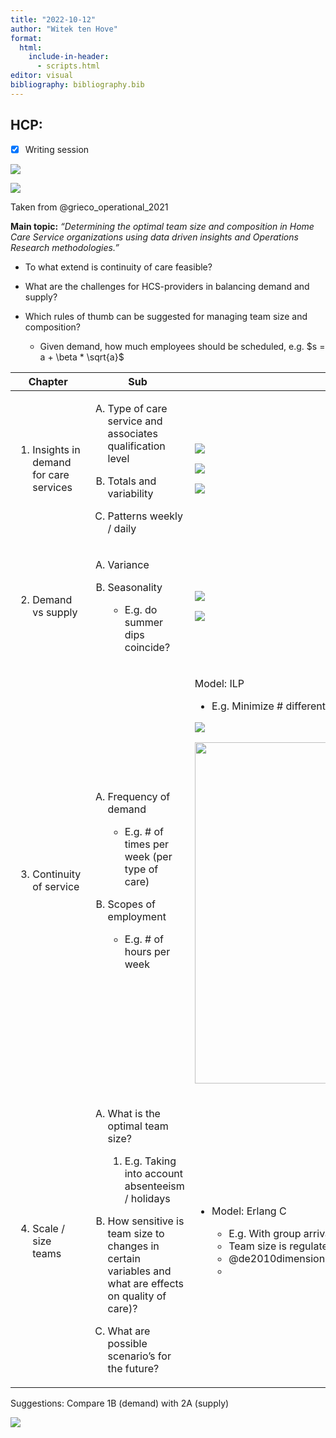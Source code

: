 ```yaml
---
title: "2022-10-12"
author: "Witek ten Hove"
format:
  html:
    include-in-header:
      - scripts.html
editor: visual
bibliography: bibliography.bib
---
```


## HCP:

-   [x] Writing session

![](images/20221013schrijfsessie.jpeg)

![](images/hhcdecisions.jpeg)

Taken from @grieco_operational_2021

**Main topic:** *"Determining the optimal team size and composition in Home Care Service organizations using data driven insights and Operations Research methodologies."*

-   To what extend is continuity of care feasible?

-   What are the challenges for HCS-providers in balancing demand and supply?

-   Which rules of thumb can be suggested for managing team size and composition?

    -   Given demand, how much employees should be scheduled, e.g. $s = a + \beta * \sqrt{a}$

+------------------------------------------+----------------------------------------------------------------------------------------------------------+---------------------------------------------------------------------------------------------------+
| Chapter                                  | Sub                                                                                                      | Notes                                                                                             |
+==========================================+==========================================================================================================+===================================================================================================+
| 1.  Insights in demand for care services | A.  Type of care service and associates qualification level                                              | ![](images/Total%20duration%20by%20care%20type%20per%20team.png)                                  |
|                                          |                                                                                                          |                                                                                                   |
|                                          | B.  Totals and variability                                                                               | ![](images/Distribution%20of%20weekly%20demand%20for%20care%20services.png)                       |
|                                          |                                                                                                          |                                                                                                   |
|                                          | C.  Patterns weekly / daily                                                                              | ![](images/Total%20demand%20for%20care%20per%20day%20by%20part%20of%20day.png)                    |
+------------------------------------------+----------------------------------------------------------------------------------------------------------+---------------------------------------------------------------------------------------------------+
| 2.  Demand vs supply                     | A.  Variance                                                                                             | ![](images/Distribution%20of%20weekly%20supply%20of%20care%20services.png)                        |
|                                          |                                                                                                          |                                                                                                   |
|                                          | B.  Seasonality                                                                                          | ![](images/Weekly%20demand%20versus%20supply%20in%202021.png)                                     |
|                                          |                                                                                                          |                                                                                                   |
|                                          |     -   E.g. do summer dips coincide?                                                                    |                                                                                                   |
+------------------------------------------+----------------------------------------------------------------------------------------------------------+---------------------------------------------------------------------------------------------------+
| 3.  Continuity of service                | A.  Frequency of demand                                                                                  | Model: ILP                                                                                        |
|                                          |                                                                                                          |                                                                                                   |
|                                          |     -   E.g. \# of times per week (per type of care)                                                     | -   E.g. Minimize \# different nurses per client                                                  |
|                                          |                                                                                                          |                                                                                                   |
|                                          | B.  Scopes of employment                                                                                 | ![](images/Count%20of%20clients%20per%20number%20of%20weekly%20day%20parts.png)                   |
|                                          |                                                                                                          |                                                                                                   |
|                                          |     -   E.g. \# of hours per week                                                                        | ![](images/Distribution%20of%20contracted%20hours%20per%20employee%20per%20week.png){width="546"} |
+------------------------------------------+----------------------------------------------------------------------------------------------------------+---------------------------------------------------------------------------------------------------+
| 4.  Scale / size teams                   | A.  What is the optimal team size?                                                                       | -   Model: Erlang C                                                                               |
|                                          |                                                                                                          |                                                                                                   |
|                                          |     1.  E.g. Taking into account absenteeism / holidays                                                  |     -   E.g. With group arrivals                                                                  |
|                                          |                                                                                                          |     -   Team size is regulated by merging or splitting teams                                      |
|                                          | B.  How sensitive is team size to changes in certain variables and what are effects on quality of care)? |     -   @de2010dimensioning                                                                       |
|                                          |                                                                                                          |     -                                                                                             |
|                                          | C.  What are possible scenario's for the future?                                                         |                                                                                                   |
+------------------------------------------+----------------------------------------------------------------------------------------------------------+---------------------------------------------------------------------------------------------------+

Suggestions: Compare 1B (demand) with 2A (supply)

![](images/demandvssupply.png)
